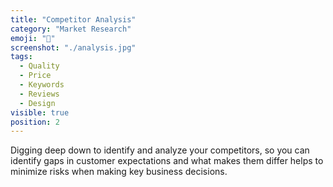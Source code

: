 ```yaml
---
title: "Competitor Analysis"
category: "Market Research"
emoji: "🛒"
screenshot: "./analysis.jpg"
tags:
  - Quality
  - Price
  - Keywords
  - Reviews
  - Design
visible: true
position: 2
---
```


Digging deep down to identify and analyze your competitors, so you can identify gaps in customer expectations and what makes them differ helps to minimize risks when making key business decisions.
